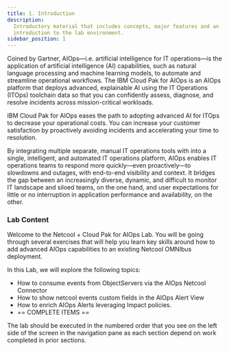 ```yaml
---
title: 1. Introduction
description:
  Introductory material that includes concepts, major features and an
  introduction to the lab environment.
sidebar_position: 1
---
```


Coined by Gartner, AIOps—i.e. artificial intelligence for IT operations—is the application of artificial intelligence (AI) capabilities, 
such as natural language processing and machine learning models, to automate and streamline operational workflows.
The IBM Cloud Pak for AIOps is an AIOps platform that deploys advanced, explainable AI using the IT Operations 
(ITOps) toolchain data so that you can confidently assess, diagnose, and resolve incidents across mission-critical workloads.

IBM Cloud Pak for AIOps eases the path to adopting advanced AI for ITOps to decrease your operational 
costs. You can increase your customer satisfaction by proactively avoiding incidents and 
accelerating your time to resolution.

By integrating multiple separate, manual IT operations tools with into a single, intelligent, and automated IT 
operations platform, AIOps enables IT operations teams to respond more quickly—even proactively—to slowdowns and outages, 
with end-to-end visibility and context. It bridges the gap between an increasingly diverse, dynamic, and difficult to monitor 
IT landscape and siloed teams, on the one hand, and user expectations for little or no interruption in application performance and availability, on the other. 


### Lab Content

Welcome to the Netcool + Cloud Pak for AIOps Lab. You will be going through several exercises that will help 
you learn key skills around how to add advanced AIOps capabilities to an existing Netcool OMNIbus deployment.

In this Lab, we will explore the following topics:

* How to consume events from ObjectServers via the AIOps Netcool Connector
* How to show netcool events custom fields in the AIOps Alert View
* How to enrich AIOps Alerts leveraging Impact policies.
*  == COMPLETE ITEMS  == 


The lab should be executed in the numbered order that you see on the left side of the screen in the navigation pane as each section depend on work completed in prior sections.